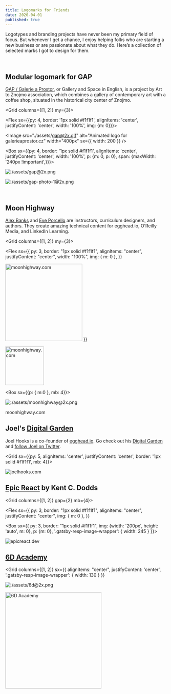 ```yaml
---
title: Logomarks for Friends
date: 2020-04-01
published: true
---
```



Logotypes and branding projects have never been my primary field of focus. But whenever I get a chance, I enjoy helping folks who are starting a new business or are passionate about what they do. Here’s a collection of selected marks I got to design for them.

<br />

## Modular logomark for GAP

[GAP / Galerie a Prostor](https://galerieaprostor.cz), or Gallery and Space in English, is a project by Art to Znojmo association, which combines a gallery of contemporary art with a coffee shop, situated in the historical city center of Znojmo.

<Grid columns={[1, 2]} my={3}>

<Flex sx={{py: 4, border: '1px solid #f1f1f1', alignItems: 'center', justifyContent: 'center', width: '100%', img: {m: 0}}}>

<Image
  src="./assets/gap@2x.gif"
  alt="Animated logo for galerieaprostor.cz"
  width="400px"
  sx={{ width: 200 }}
/>

</Flex>

<Box sx={{py: 4, border: '1px solid #f1f1f1', alignItems: 'center', justifyContent: 'center', width: '100%', p: {m: 0, p: 0}, span: {maxWidth: '240px !important',}}}>

![./assets/gap@2x.png](./assets/gap@2x.png)

</Box>
</Grid>

![./assets/gap-photo-1@2x.png](./assets/gap-photo-1@2x.png)

<br />

<!-- ![./gap-photo-2@2x.png](./gap-photo-2@2x.png) -->

## Moon Highway

[Alex Banks](https://twitter.com/moontahoe) and [Eve Porcello](https://twitter.com/eveporcello) are instructors, curriculum designers, and authors. They create amazing technical content for egghead.io, O’Reilly Media, and LinkedIn Learning.

<Grid columns={[1, 2]} my={3}>

<Flex
  sx={{
    py: 3,
    border: "1px solid #f1f1f1",
    alignItems: "center",
    justifyContent: "center",
    width: "100%",
    img: { m: 0 },
  }}
>

<Image src="./assets/moonhighway@2x.gif" width="240px" alt="moonhighway.com" />

</Flex>
<Flex
  sx={{
    py: 3,
    border: "1px solid #f1f1f1",
    alignItems: "center",
    justifyContent: "center",
    img: { m: 0 },
   
  }}
>

<Image
  src="./assets/moonhighway.svg"
  width="120px"
  height="120px"
  alt="moonhighway.com"
/>

</Flex>
</Grid>

<Box sx={{p: { m:0 }, mb: 4}}>

![./assets/moonhighway@2x.png](./assets/moonhighway@2x.png)

<Link href="https://moonhighway.com">

moonhighway.com

</Link>
</Box>

## Joel's [Digital Garden](https://joelhooks.com)

Joel Hooks is a co-founder of [egghead.io](https://egghead.io). Go check out his [Digital Garden](https://joelhooks.com) and [follow Joel on Twitter](https://twitter.com/jhooks).

<Grid sx={{py: 5, alignItems: 'center', justifyContent: 'center', border: '1px solid #f1f1f1', mb: 4}}>

<Img src="./assets/joel2.svg" alt="joelhooks.com" />

</Grid>

## [Epic React](https://epicreact.dev/) by Kent C. Dodds

<Grid columns={[1, 2]} gap={2} mb={4}>

<Flex
  sx={{
    py: 3,
    border: "1px solid #f1f1f1",
    alignItems: "center",
    justifyContent: "center",
    img: { m: 0 },
  }}
>

<EpicReactLogo />

</Flex>

<Box
  sx={{
    py: 3,
    border: "1px solid #f1f1f1",
    img: {width: '200px', height: 'auto', m: 0}, p: {m: 0},
    '.gatsby-resp-image-wrapper': {
      width: 245
    }
}}>

<Image src="./assets/epicreact@2x.png" alt="epicreact.dev" />

</Box>
</Grid>

## [6D Academy](https://6dacademy.com/en)

<Grid
  columns={[1, 2]}
  sx={{  alignItems: "center", justifyContent: 'center', '.gatsby-resp-image-wrapper': {
    width: 130
  } }}
>

![./assets/6d@2x.png](./assets/6d@2x.png)

<Image src="./assets/6d@2x.gif" width="300px" alt="6D Academy" />

</Grid>
